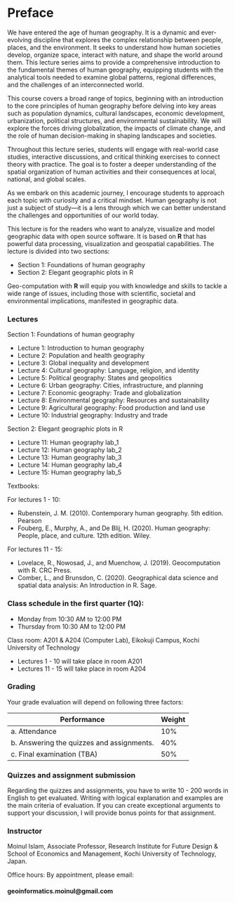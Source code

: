 # Preface {.unnumbered}

We have entered the age of human geography. It is a dynamic and ever-evolving discipline that explores the complex relationship between people, places, and the environment. It seeks to understand how human societies develop, organize space, interact with nature, and shape the world around them. This lecture series aims to provide a comprehensive introduction to the fundamental themes of human geography, equipping students with the analytical tools needed to examine global patterns, regional differences, and the challenges of an interconnected world.

This course covers a broad range of topics, beginning with an introduction to the core principles of human geography before delving into key areas such as population dynamics, cultural landscapes, economic development, urbanization, political structures, and environmental sustainability. We will explore the forces driving globalization, the impacts of climate change, and the role of human decision-making in shaping landscapes and societies.

Throughout this lecture series, students will engage with real-world case studies, interactive discussions, and critical thinking exercises to connect theory with practice. The goal is to foster a deeper understanding of the spatial organization of human activities and their consequences at local, national, and global scales.

As we embark on this academic journey, I encourage students to approach each topic with curiosity and a critical mindset. Human geography is not just a subject of study—it is a lens through which we can better understand the challenges and opportunities of our world today.

This lecture is for the readers who want to analyze, visualize and model geographic data with open source software. It is based on **R** that has powerful data processing, visualization and geospatial capabilities. The lecture is divided into two sections:

-   Section 1: Foundations of human geography
-   Section 2: Elegant geographic plots in R

Geo-computation with **R** will equip you with knowledge and skills to tackle a wide range of issues, including those with scientific, societal and environmental implications, manifested in geographic data.

### Lectures

Section 1: Foundations of human geography

  - Lecture 1: Introduction to human geography
  - Lecture 2: Population and health geography
  - Lecture 3: Global inequality and development
  - Lecture 4: Cultural geography: Language, religion, and identity
  - Lecture 5: Political geography: States and geopolitics
  - Lecture 6: Urban geography: Cities, infrastructure, and planning
  - Lecture 7: Economic geography: Trade and globalization
  - Lecture 8: Environmental geography: Resources and sustainability
  - Lecture 9: Agricultural geography: Food production and land use
  - Lecture 10: Industrial geography: Industry and trade

Section 2: Elegant geographic plots in R

  - Lecture 11: Human geography lab_1
  - Lecture 12: Human geography lab_2
  - Lecture 13: Human geography lab_3
  - Lecture 14: Human geography lab_4
  - Lecture 15: Human geography lab_5

Textbooks:

For lectures 1 - 10:

  - Rubenstein, J. M. (2010). Contemporary human geography. 5th edition. Pearson 
  - Fouberg, E., Murphy, A., and De Blij, H. (2020). Human geography: People, place, and culture. 12th edition. Wiley.
  
For lectures 11 - 15:

  - Lovelace, R., Nowosad, J., and Muenchow, J. (2019). Geocomputation with R. CRC Press.
  - Comber, L., and Brunsdon, C. (2020). Geographical data science and spatial data analysis: An Introduction in R. Sage.

### Class schedule in the first quarter (1Q):

-   Monday from 10:30 AM to 12:00 PM
-   Thursday from 10:30 AM to 12:00 PM

Class room: A201 & A204 (Computer Lab), Eikokuji Campus, Kochi University of Technology

- Lectures 1 - 10 will take place in room A201
- Lectures 11 - 15 will take place in room A204

### Grading

Your grade evaluation will depend on following three factors:

| Performance                    | Weight |
|--------------------------------|--------|
| a\. Attendance                 | 10%    |
| b\. Answering the quizzes and assignments. | 40%    |
| c\. Final examination (TBA)    | 50%    |

### Quizzes and assignment submission

Regarding the quizzes and assignments, you have to write 10 - 200 words in English to get evaluated. Writing with logical explanation and examples are the main criteria of evaluation. If you can create exceptional arguments to support your discussion, I will provide bonus points for that assignment.

### Instructor

Moinul Islam, Associate Professor, Research Institute for Future Design & School of Economics and Management, Kochi University of Technology, Japan.

Office hours: By appointment, please email:

#### geoinformatics.moinul@gmail.com
